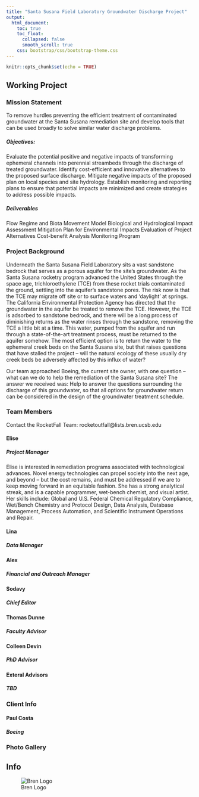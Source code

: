 ```yaml
---
title: "Santa Susana Field Laboratory Groundwater Discharge Project"
output:
  html_document:
    toc: true
    toc_float:
      collapsed: false
      smooth_scroll: true
    css: bootstrap/css/bootstrap-theme.css
--- 
```


```r
knitr::opts_chunk$set(echo = TRUE)
```
## Working Project {.tabset}

### Mission Statement

To remove hurdles preventing the efficient treatment of contaminated groundwater at the Santa Susana remediation site and develop tools that can be used broadly to solve similar water discharge problems.

##### Objectives:
Evaluate the potential positive and negative impacts of transforming ephemeral channels into perennial streambeds through the discharge of treated groundwater.
Identify cost-efficient and innovative alternatives to the proposed surface discharge.
Mitigate negative impacts of the proposed plan on local species and site hydrology.
Establish monitoring and reporting plans to ensure that potential impacts are minimized and create strategies to address possible impacts.

##### Deliverables
Flow Regime and Biota Movement Model
Biological and Hydrological Impact Assessment
Mitigation Plan for Environmental Impacts
Evaluation of Project Alternatives
Cost-benefit Analysis
Monitoring Program

### Project Background
Underneath the Santa Susana Field Laboratory sits a vast sandstone bedrock that serves as a porous aquifer for the site’s groundwater. As the Santa Susana rocketry program advanced the United States through the space age, trichloroethylene (TCE) from these rocket trials contaminated the ground, settling into the aquifer’s sandstone pores. The risk now is that the TCE may migrate off site or to surface waters and ‘daylight’ at springs. The California Environmental Protection Agency has directed that the groundwater in the aquifer be treated to remove the TCE. However, the TCE is adsorbed to sandstone bedrock, and there will be a long process of diminishing returns as the water rinses through the sandstone, removing the TCE a little bit at a time. This water, pumped from the aquifer and run through a state-of-the-art treatment process, must be returned to the aquifer somehow. The most efficient option is to return the water to the ephemeral creek beds on the Santa Susana site, but that raises questions that have stalled the project -- will the natural ecology of these usually dry creek beds be adversely affected by this influx of water? 

Our team approached Boeing, the current site owner, with one question -- what can we do to help the remediation of the Santa Susana site? The answer we received was: Help to answer the questions surrounding the discharge of this groundwater, so that all options for groundwater return can be considered in the design of the groundwater treatment schedule.

### Team Members

Contact the RocketFall Team: rocketoutfall@lists.bren.ucsb.edu

#### Elise
##### Project Manager
Elise is interested in remediation programs associated with technological advances. Novel energy technologies can propel society into the next age, and beyond -- but the cost remains, and must be addressed if we are to keep moving forward in an equitable fashion. She has a strong analytical streak, and is a capable programmer, wet-bench chemist, and visual artist. Her skills include: Global and U.S. Federal Chemical Regulatory Compliance, Wet/Bench Chemistry and Protocol Design, Data Analysis, Database Management, Process Automation, and Scientific Instrument Operations and Repair.

#### Lina
##### Data Manager

#### Alex
##### Financial and Outreach Manager

#### Sodavy
##### Chief Editor

#### Thomas Dunne
##### Faculty Advisor

#### Colleen Devin
##### PhD Advisor

#### Exteral Advisors
##### TBD

### Client Info
#### Paul Costa
##### Boeing

### Photo Gallery

## Info
![Bren Logo](images/brenlogo.png) 
